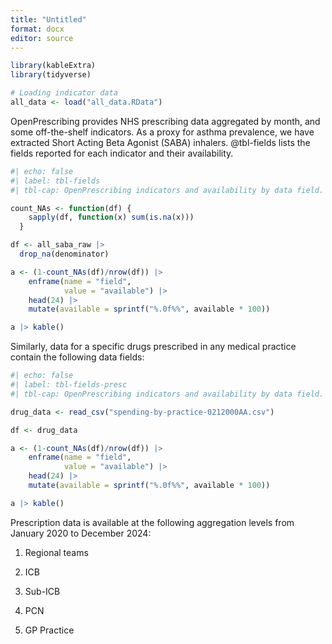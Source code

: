 ```yaml
---
title: "Untitled"
format: docx
editor: source
---
```


```r
library(kableExtra)
library(tidyverse)

# Loading indicator data
all_data <- load("all_data.RData")
```

OpenPrescribing provides NHS prescribing data aggregated by month, and some off-the-shelf indicators. As a proxy for asthma prevalence, we have extracted Short Acting Beta Agonist (SABA) inhalers. @tbl-fields lists the fields reported for each indicator and their availability.

```r
#| echo: false
#| label: tbl-fields
#| tbl-cap: OpenPrescribing indicators and availability by data field.

count_NAs <- function(df) {
    sapply(df, function(x) sum(is.na(x)))
  }

df <- all_saba_raw |> 
  drop_na(denominator) 

a <- (1-count_NAs(df)/nrow(df)) |>
    enframe(name = "field",
            value = "available") |>
    head(24) |> 
    mutate(available = sprintf("%.0f%%", available * 100))

a |> kable()
```

Similarly, data for a specific drugs prescribed in any medical practice contain the following data fields:

```r
#| echo: false
#| label: tbl-fields-presc
#| tbl-cap: OpenPrescribing indicators and availability by data field.

drug_data <- read_csv("spending-by-practice-0212000AA.csv")

df <- drug_data

a <- (1-count_NAs(df)/nrow(df)) |>
    enframe(name = "field",
            value = "available") |>
    head(24) |> 
    mutate(available = sprintf("%.0f%%", available * 100))

a |> kable()

```

Prescription data is available at the following aggregation levels from January 2020 to December 2024:

1.  Regional teams

2.  ICB

3.  Sub-ICB

4.  PCN

5.  GP Practice
